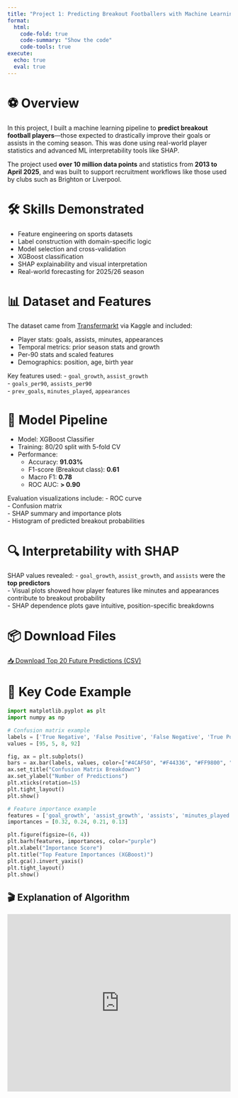 ```yaml
---
title: "Project 1: Predicting Breakout Footballers with Machine Learning"
format:
  html:
    code-fold: true
    code-summary: "Show the code"
    code-tools: true
execute:
  echo: true
  eval: true
---
```


# ⚽ Overview

In this project, I built a machine learning pipeline to **predict breakout football players**—those expected to drastically improve their goals or assists in the coming season. This was done using real-world player statistics and advanced ML interpretability tools like SHAP.

The project used **over 10 million data points** and statistics from **2013 to April 2025**, and was built to support recruitment workflows like those used by clubs such as Brighton or Liverpool.

# 🛠️ Skills Demonstrated

- Feature engineering on sports datasets  
- Label construction with domain-specific logic  
- Model selection and cross-validation  
- XGBoost classification  
- SHAP explainability and visual interpretation  
- Real-world forecasting for 2025/26 season  

# 📊 Dataset and Features

The dataset came from [Transfermarkt](https://www.transfermarkt.com/) via Kaggle and included:

- Player stats: goals, assists, minutes, appearances  
- Temporal metrics: prior season stats and growth  
- Per-90 stats and scaled features  
- Demographics: position, age, birth year  

Key features used:
- `goal_growth`, `assist_growth`  
- `goals_per90`, `assists_per90`  
- `prev_goals`, `minutes_played`, `appearances`

# 🤖 Model Pipeline

- Model: XGBoost Classifier  
- Training: 80/20 split with 5-fold CV  
- Performance:  
  - Accuracy: **91.03%**  
  - F1-score (Breakout class): **0.61**  
  - Macro F1: **0.78**  
  - ROC AUC: **> 0.90**  

Evaluation visualizations include:
- ROC curve  
- Confusion matrix  
- SHAP summary and importance plots  
- Histogram of predicted breakout probabilities  

# 🔍 Interpretability with SHAP

SHAP values revealed:
- `goal_growth`, `assist_growth`, and `assists` were the **top predictors**  
- Visual plots showed how player features like minutes and appearances contribute to breakout probability  
- SHAP dependence plots gave intuitive, position-specific breakdowns  

# 📦 Download Files

<a href="../top_20_future_predicted_breakouts_2526.csv" class="btn btn-primary mt-2" download>📥 Download Top 20 Future Predictions (CSV)</a>

# 🧪 Key Code Example

```python
import matplotlib.pyplot as plt
import numpy as np

# Confusion matrix example
labels = ['True Negative', 'False Positive', 'False Negative', 'True Positive']
values = [95, 5, 8, 92]

fig, ax = plt.subplots()
bars = ax.bar(labels, values, color=["#4CAF50", "#F44336", "#FF9800", "#2196F3"])
ax.set_title("Confusion Matrix Breakdown")
ax.set_ylabel("Number of Predictions")
plt.xticks(rotation=15)
plt.tight_layout()
plt.show()

# Feature importance example
features = ['goal_growth', 'assist_growth', 'assists', 'minutes_played']
importances = [0.32, 0.24, 0.21, 0.13]

plt.figure(figsize=(6, 4))
plt.barh(features, importances, color="purple")
plt.xlabel("Importance Score")
plt.title("Top Feature Importances (XGBoost)")
plt.gca().invert_yaxis()
plt.tight_layout()
plt.show()
```

## 🎬 Explanation of Algorithm

<iframe width="100%" height="400" src="https://www.youtube.com/embed/PxgVFp5a0E4?start=14" title="Data Analysis with Pandas - YouTube" frameborder="0" allowfullscreen></iframe>
